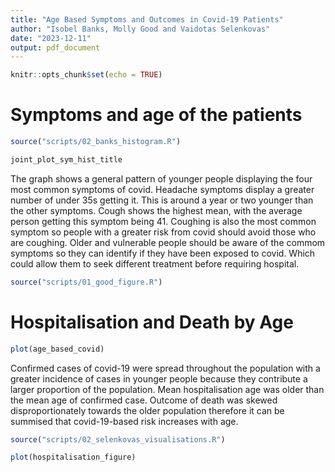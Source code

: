 ```yaml
---
title: "Age Based Symptoms and Outcomes in Covid-19 Patients"
author: "Isobel Banks, Molly Good and Vaidotas Selenkovas"
date: "2023-12-11"
output: pdf_document
---
```

```r
knitr::opts_chunk$set(echo = TRUE)
```
# Symptoms and age of the patients
```r
source("scripts/02_banks_histogram.R")
```
```r

joint_plot_sym_hist_title

```

The graph shows a general pattern of younger people displaying the four most common symptoms of covid. Headache symptoms display a greater number of under 35s getting it. This is around a year or two younger than the other symptoms. Cough shows the highest mean, with the average person getting this symptom being 41. Coughing is also the most common symptom so people with a greater risk from covid should avoid those who are coughing. Older and vulnerable people should be aware of the commom symptoms so they can identify if they have been exposed to covid. Which could allow them to seek different treatment before requiring hospital.

```r
source("scripts/01_good_figure.R")

```
# Hospitalisation and Death by Age
```r

plot(age_based_covid)

```

Confirmed cases of covid-19 were spread throughout the population with a greater incidence of cases in younger people because they contribute a larger proportion of the population. Mean hospitalisation age was older than the mean age of confirmed case. Outcome of death was skewed disproportionately towards the older population therefore it can be summised that covid-19-based risk increases with age.

```r

source("scripts/02_selenkovas_visualisations.R")

```


```r

plot(hospitalisation_figure)

```